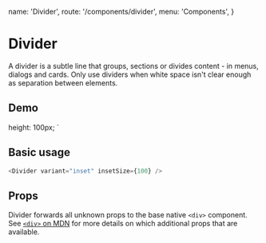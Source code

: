   name: 'Divider',
  route: '/components/divider',
  menu: 'Components',
}



# Divider

A divider is a subtle line that groups, sections or divides content - in menus, dialogs and cards.
Only use dividers when white space isn't clear enough as separation between elements.

## Demo

  height: 100px;
`

<div
  style={{
    padding: '2px',
    display: 'inline-grid',
    gridGap: '10px',
    gridTemplateColumns: 'repeat(auto-fit, minmax(300px, 1fr))',
    width: '100%',
  }}
>
  <Card>
    <Box />
    <Divider />
    <Box />
  </Card>
  <Card>
    <Box />
    <Divider variant="middle" />
    <Box />
  </Card>
  <Card>
    <Box />
    <Divider variant="inset" />
    <Box />
  </Card>
</div>

## Basic usage

```typescript type="live"
<Divider variant="inset" insetSize={100} />
```

## Props

Divider forwards all unknown props to the base native `<div>` component. See
[`<div>` on MDN](https://developer.mozilla.org/en-US/docs/Web/HTML/Element/div) for more
details on which additional props that are available.

<Props of="Divider" />
